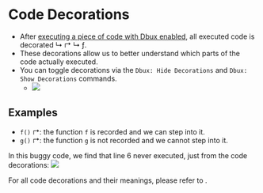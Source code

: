# Code Decorations



* After [executing a piece of code with Dbux enabled](./02-enable-dbux.mdx), all executed code is decorated <span className='color-red'>↳ ↱</span> <span className='color-gray'>↳</span> <span className='color-orange'>ƒ</span>.
* These decorations allow us to better understand which parts of the code actually executed.
* You can toggle decorations via the `Dbux: Hide Decorations` and `Dbux: Show Decorations` commands.
  * <Img screen src="toggle-deco.png" />

## Examples

* `f()` <span className="color-red">↱</span>: the function `f` is recorded and we can step into it.
* `g()` <span className="color-gray">↱</span>: the function `g` is not recorded and we cannot step into it.

In this buggy code, we find that line 6 never executed, just from the code decorations:
  <Img screen src="code-deco1.png" />


For all code decorations and their meanings, please refer to <CodeLink path="dbux-code/src/codeDeco/traceDecoConfig.js" />.
